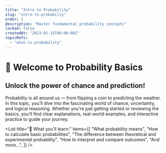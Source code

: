 ```yaml
---
title: "Intro to Probability"
slug: "intro-to-probabiliy"
order: 1
description: "Master fundamental probability concepts"
locked: false
createdAt: "2023-01-15T00:00:00Z"
topicRefs:
  - "what-is-probability"
---
```


# 🎲 Welcome to Probability Basics

## Unlock the power of chance and prediction!

Probability is all around us — from flipping a coin to
predicting the weather. In this topic, you’ll dive into the
fascinating world of <Bold>chance, uncertainty</Bold>, and <Bold>logical reasoning</Bold>. Whether you&apos;re just getting started or reviewing the basics, you&apos;ll find clear explanations, real-world examples, and interactive practice to guide your journey.

<List
    title="📌 What you'll learn:"
    items={[
        "What probability means",
        "How to calculate basic probabilities",
        "The difference between theoretical and experimental probability",
        "How to interpret and compare outcomes",
        "And more…",
    ]}
/>

